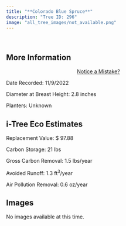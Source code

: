 ```yaml
---
title: "**Colorado Blue Spruce**"
description: "Tree ID: 296"
image: "all_tree_images/not_available.png"
---
```


<br>

## **More Information**
::: column-margin
<center><a class="button" href="https://forms.gle/W6f5nwYxrM33hF4f7">Notice a Mistake?</a></center>
:::


Date Recorded:  11/9/2022

Diameter at Breast Height:  2.8  inches

Planters:  Unknown

## **i-Tree Eco Estimates**


 Replacement Value: $ 97.88

 Carbon Storage:  21  lbs

 Gross Carbon Removal:  1.5  lbs/year

 Avoided Runoff:  1.3  ft<sup>3</sup>/year

 Air Pollution Removal:  0.6  oz/year

## **Images**

No images available at this time.
